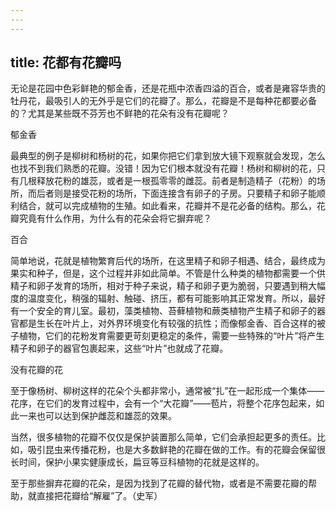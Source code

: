 ```yaml
---
---
---
```

title: 花都有花瓣吗
---




无论是花园中色彩鲜艳的郁金香，还是花瓶中浓香四溢的百合，或者是雍容华贵的牡丹花，最吸引人的无外乎是它们的花瓣了。那么，花瓣是不是每种花都要必备的？尤其是某些既不芬芳也不鲜艳的花朵有没有花瓣呢？

郁金香



最典型的例子是柳树和杨树的花，如果你把它们拿到放大镜下观察就会发现，怎么也找不到我们熟悉的花瓣。没错！因为它们根本就没有花瓣！杨树和柳树的花，只有几根释放花粉的雄蕊，或者是一根孤零零的雌蕊。前者是制造精子（花粉）的场所，而后者则是接受花粉的场所，下面连接含有卵子的子房。只要精子和卵子能顺利结合，就可以完成植物的生殖。如此看来，花瓣并不是花必备的结构。那么，花瓣究竟有什么作用，为什么有的花朵会将它摒弃呢？

百合



简单地说，花就是植物繁育后代的场所，在这里精子和卵子相遇、结合，最终成为果实和种子，但是，这个过程并非如此简单。不管是什么种类的植物都需要一个供精子和卵子发育的场所，相对于种子来说，精子和卵子更为脆弱，只要遇到稍大幅度的温度变化，稍强的辐射、触碰、挤压，都有可能影响其正常发育。所以，最好有一个安全的育儿室。最初，藻类植物、苔藓植物和蕨类植物产生精子和卵子的器官都是生长在叶片上，对外界环境变化有较强的抗性；而像郁金香、百合这样的被子植物，它们的花粉发育需要更苛刻更稳定的条件，需要一些特殊的“叶片”将产生精子和卵子的器官包裹起来，这些“叶片”也就成了花瓣。

没有花瓣的花



至于像杨树、柳树这样的花朵个头都非常小，通常被“扎”在一起形成一个集体——花序，在它们的发育过程中，会有一个“大花瓣”——苞片，将整个花序包起来，如此一来也可以达到保护雌蕊和雄蕊的效果。

当然，很多植物的花瓣不仅仅是保护装置那么简单，它们会承担起更多的责任。比如，吸引昆虫来传播花粉，也是大多数鲜艳的花瓣在做的工作。有的花瓣会保留很长时间，保护小果实健康成长，扁豆等豆科植物的花就是这样的。

至于那些摒弃花瓣的花朵，是因为找到了花瓣的替代物，或者是不需要花瓣的帮助，就直接把花瓣给“解雇”了。（史军）
